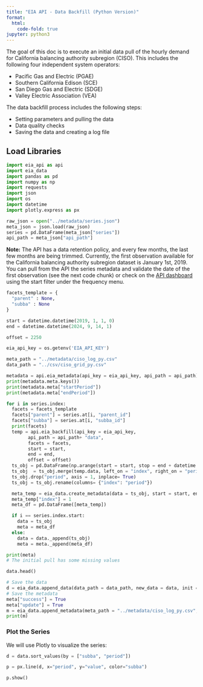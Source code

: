```yaml
---
title: "EIA API - Data Backfill (Python Version)"
format:
  html:
    code-fold: true
jupyter: python3
---
```


The goal of this doc is to execute an initial data pull of the hourly demand for California balancing authority subregion (CISO). This includes the following four independent system operators:

- Pacific Gas and Electric (PGAE)
- Southern California Edison (SCE)
- San Diego Gas and Electric (SDGE)
- Valley Electric Association (VEA)

The data backfill process includes the following steps:

- Setting parameters and pulling the data
- Data quality checks
- Saving the data and creating a log file


## Load Libraries

```python
import eia_api as api
import eia_data 
import pandas as pd
import numpy as np
import requests
import json
import os
import datetime
import plotly.express as px
```



```python
raw_json = open("../metadata/series.json")
meta_json = json.load(raw_json)
series = pd.DataFrame(meta_json["series"])
api_path = meta_json["api_path"]

```


**Note:** The API has a data retention policy, and every few months, the last few months are being trimmed. Currently, the first observation available for the California balancing authority subregion dataset is January 1st, 2019. You can pull from the API the series metadata and validate the date of the first observation (see the next code chunk) or check on the [API dashboard](https://www.eia.gov/opendata/browser/electricity/rto/region-sub-ba-data?frequency=hourly&data=value;&sortColumn=period;&sortDirection=desc;) using the start filter under the frequency menu.  
```python

facets_template = {
  "parent" : None,
  "subba" : None
}

start = datetime.datetime(2019, 1, 1, 0)
end = datetime.datetime(2024, 9, 14, 1)

offset = 2250

eia_api_key = os.getenv('EIA_API_KEY')

meta_path = "../metadata/ciso_log_py.csv"
data_path = "../csv/ciso_grid_py.csv"
```


```python
metadata = api.eia_metadata(api_key = eia_api_key, api_path = api_path)
print(metadata.meta.keys())
print(metadata.meta["startPeriod"])
print(metadata.meta["endPeriod"])
```


```python
for i in series.index:
  facets = facets_template
  facets["parent"] = series.at[i, "parent_id"]
  facets["subba"] = series.at[i, "subba_id"]
  print(facets)
  temp = api.eia_backfill(api_key = eia_api_key, 
        api_path = api_path+ "data", 
        facets = facets, 
        start = start,
        end = end,
        offset = offset) 
  ts_obj = pd.DataFrame(np.arange(start = start, stop = end + datetime.timedelta(hours = 1), step = datetime.timedelta(hours = 1)).astype(datetime.datetime), columns=["index"])
  ts_obj  = ts_obj.merge(temp.data, left_on = "index", right_on = "period", how="left")
  ts_obj.drop("period", axis = 1, inplace= True)
  ts_obj = ts_obj.rename(columns= {"index": "period"})

  meta_temp = eia_data.create_metadata(data = ts_obj, start = start, end = end, type = "backfill")
  meta_temp["index"] = 1
  meta_df = pd.DataFrame([meta_temp])

  if i == series.index.start:
    data = ts_obj
    meta = meta_df
  else:
    data = data._append(ts_obj)
    meta = meta._append(meta_df)

```


```python
print(meta)
# The initial pull has some missing values

data.head()
```

```python
# Save the data
d = eia_data.append_data(data_path = data_path, new_data = data, init = True, save = True)
# Save the metadata
meta["success"] = True
meta["update"] = True
m = eia_data.append_metadata(meta_path = "../metadata/ciso_log_py.csv", meta = meta, save = True, init = True)
print(m)
```


### Plot the Series

We will use Plotly to visualize the series:

```python
d = data.sort_values(by = ["subba", "period"])

p = px.line(d, x="period", y="value", color="subba")

p.show()
```